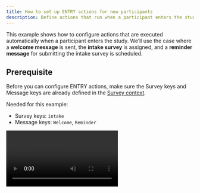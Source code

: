 ```yaml
---
title: How to set up ENTRY actions for new participants
description: Define actions that run when a participant enters the study.
---
```


This example shows how to configure actions that are executed automatically when a participant enters the study. 
We’ll use the case where a **welcome message** is sent, the **intake survey** is assigned, and a **reminder message** for submitting the intake survey is scheduled.

## Prerequisite
Before you can configure ENTRY actions, make sure the Survey keys and Message keys are already defined in the [Survey context](/docs/study-rules-editor/basics/editor-overview#context-editor).

Needed for this example:
- Survey keys: `intake`
- Message keys: `Welcome`, `Reminder`

<Video videoPath="/videos/ENTRY-event.mp4" />

## Follow these steps
<Steps> 
<Step> 
In your study rules dashboard, click the **"Entry event handler"** section.
</Step> <Step> 
In the ENTRY handler editor, click **"+ add value"**. From the list of available actions, select **"Send a message now (immediately)"**. 
</Step> <Step> 
Choose the message type `Welcome` you defined in your survey context. 
</Step> <Step>
</Step> <Step> 
 Add another action by clicking **"+ add value"** and select **"Add new survey"**. 
 ![Screenshot of first action for ENTRY handler](../images/entryHandler1.png)
</Step> <Step>
  Select the survey key `intake`. 
</Step> <Step>
Use the **"Available from"** field **if** you want the survey to become available at a specific future time: Add the expression **"Get timestamp"** to insert the current time, then adjust the offset (e.g., add *30 minutes* or any desired delay).  
   Leave **"Available until"** empty if the survey should remain available indefinitely.
</Step> <Step> 
  Add a third action: click **"+ add value"** and select **"Schedule a message"**. 
</Step> <Step> 
  Choose the message `Reminder`. 
</Step> <Step> 
  Under **"Scheduled for"**, set an offset such as *3 days*. This ensures the reminder message is sent 3 days after the participant's entry. 
</Step> <Step> 
  Your ENTRY event will now automatically: 
    1. Send a welcome message immediately. 
    2. Assign the intake survey. 
    3. Schedule a reminder message after the defined delay. 
</Step> </Steps>